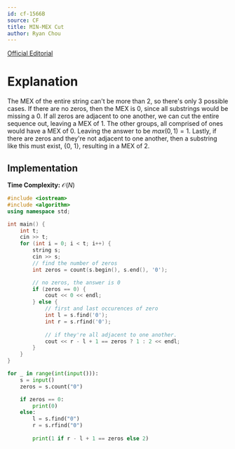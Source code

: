 ```yaml
---
id: cf-1566B
source: CF
title: MIN-MEX Cut
author: Ryan Chou
---
```


[Official Editorial](https://codeforces.com/blog/entry/94803)


# Explanation

The MEX of the entire string can't be more than 2, so there's only 3 possible cases. If there are no zeros, then the MEX is 0, since all substrings would be missing a 0.  If all zeros are adjacent to one another, we can cut the entire sequence out, leaving a MEX of 1. The other groups, all comprised of ones would have a MEX of 0. Leaving the answer to be $max(0, 1) = 1$. Lastly, if there are zeros and they're not adjacent to one another, then a substring like this must exist, {0, 1}, resulting in a MEX of 2.

## Implementation

**Time Complexity:** $\mathcal{O}(N)$

<LanguageSection>
<CPPSection>

```cpp
#include <iostream>
#include <algorithm>
using namespace std;

int main() {
	int t;
	cin >> t;
	for (int i = 0; i < t; i++) {
		string s;
		cin >> s;
		// find the number of zeros
		int zeros = count(s.begin(), s.end(), '0');

		// no zeros, the answer is 0
		if (zeros == 0) {
			cout << 0 << endl;
		} else {
			// first and last occurences of zero
			int l = s.find('0');
			int r = s.rfind('0');
			
			// if they're all adjacent to one another.
			cout << r - l + 1 == zeros ? 1 : 2 << endl;
		}
	}
}
```
</CPPSection>

<PySection>

```py
for _ in range(int(input())):
	s = input()
	zeros = s.count("0")

	if zeros == 0:
		print(0)
	else:
		l = s.find("0")
		r = s.rfind("0")
  
		print(1 if r - l + 1 == zeros else 2)
```
</PySection>
</LanguageSection>
